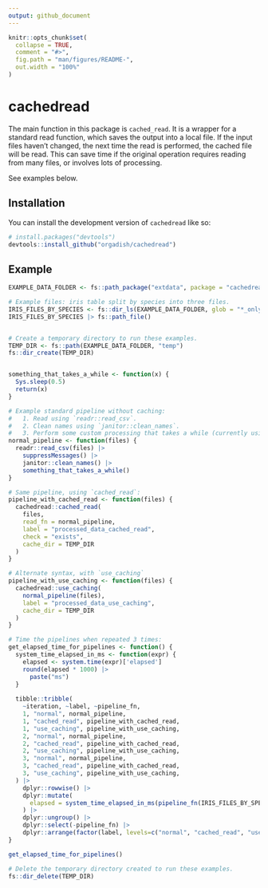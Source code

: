 ```yaml
---
output: github_document
---
```


<!-- README.md is generated from README.Rmd. Please edit that file -->

```r
knitr::opts_chunk$set(
  collapse = TRUE,
  comment = "#>",
  fig.path = "man/figures/README-",
  out.width = "100%"
)
```

# cachedread

<!-- badges: start -->

<!-- badges: end -->

The main function in this package is `cached_read`. It is a wrapper for a standard read function, which saves the output into a local file. If the input files haven't changed, the next time the read is performed, the cached file will be read. This can save time if the original operation requires reading from many files, or involves lots of processing.

See examples below.

## Installation

You can install the development version of `cachedread` like so:

```r
# install.packages("devtools")
devtools::install_github("orgadish/cachedread")
```

## Example

```r
EXAMPLE_DATA_FOLDER <- fs::path_package("extdata", package = "cachedread")

# Example files: iris table split by species into three files.
IRIS_FILES_BY_SPECIES <- fs::dir_ls(EXAMPLE_DATA_FOLDER, glob = "*_only.csv")
IRIS_FILES_BY_SPECIES |> fs::path_file()


# Create a temporary directory to run these examples.
TEMP_DIR <- fs::path(EXAMPLE_DATA_FOLDER, "temp")
fs::dir_create(TEMP_DIR)


something_that_takes_a_while <- function(x) {
  Sys.sleep(0.5)
  return(x)
}

# Example standard pipeline without caching: 
#   1. Read using `readr::read_csv`.  
#   2. Clean names using `janitor::clean_names`.
#   3. Perform some custom processing that takes a while (currently using sleep as an example).
normal_pipeline <- function(files) {
  readr::read_csv(files) |>
    suppressMessages() |>
    janitor::clean_names() |>
    something_that_takes_a_while()
}

# Same pipeline, using `cached_read`:
pipeline_with_cached_read <- function(files) {
  cachedread::cached_read(
    files, 
    read_fn = normal_pipeline, 
    label = "processed_data_cached_read",
    check = "exists",
    cache_dir = TEMP_DIR
  )
}

# Alternate syntax, with `use_caching`
pipeline_with_use_caching <- function(files) {
  cachedread::use_caching(
    normal_pipeline(files), 
    label = "processed_data_use_caching",
    cache_dir = TEMP_DIR
  )
}

# Time the pipelines when repeated 3 times:
get_elapsed_time_for_pipelines <- function() {
  system_time_elapsed_in_ms <- function(expr) {
    elapsed <- system.time(expr)['elapsed']
    round(elapsed * 1000) |>
      paste("ms")
  }
  
  tibble::tribble(
    ~iteration, ~label, ~pipeline_fn,
    1, "normal", normal_pipeline,
    1, "cached_read", pipeline_with_cached_read,
    1, "use_caching", pipeline_with_use_caching,
    2, "normal", normal_pipeline,
    2, "cached_read", pipeline_with_cached_read,
    2, "use_caching", pipeline_with_use_caching,
    3, "normal", normal_pipeline,
    3, "cached_read", pipeline_with_cached_read,
    3, "use_caching", pipeline_with_use_caching,
  ) |>
    dplyr::rowwise() |>
    dplyr::mutate(
      elapsed = system_time_elapsed_in_ms(pipeline_fn(IRIS_FILES_BY_SPECIES))
    ) |>
    dplyr::ungroup() |>
    dplyr::select(-pipeline_fn) |>
    dplyr::arrange(factor(label, levels=c("normal", "cached_read", "use_caching")), iteration)
}

get_elapsed_time_for_pipelines()

# Delete the temporary directory created to run these examples.
fs::dir_delete(TEMP_DIR)
  
```
